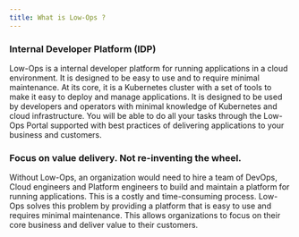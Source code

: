 ```yaml
---
title: What is Low-Ops ?
---
```


### Internal Developer Platform (IDP)

Low-Ops is a internal developer platform for running applications in a cloud environment. It is designed to be easy to
use and to require minimal maintenance. At its core, it is a Kubernetes cluster with a set of tools to make it easy to
deploy and manage applications. It is designed to be used by developers and operators with minimal knowledge of
Kubernetes and cloud infrastructure. You will be able to do all your tasks through the Low-Ops Portal supported with
best practices of delivering applications to your business and customers.

### Focus on value delivery. Not re-inventing the wheel.

Without Low-Ops, an organization would need to hire a team of DevOps, Cloud engineers and Platform engineers to build
and maintain a platform for running applications. This is a costly and time-consuming process. Low-Ops solves this
problem by providing a platform that is easy to use and requires minimal maintenance. This allows organizations to focus
on their core business and deliver value to their customers.

